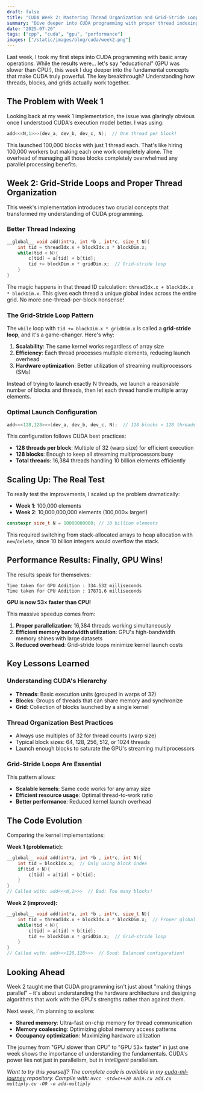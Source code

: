 ```yaml
---
draft: false
title: "CUDA Week 2: Mastering Thread Organization and Grid-Stride Loops"
summary: "Dive deeper into CUDA programming with proper thread indexing, grid-stride loops, and achieving real GPU speedup. Learn why proper thread organization finally makes GPU faster than CPU."
date: "2025-07-20"
tags: ["cpp", "cuda", "gpu", "performance"]
images: ["/static/images/blog/cuda/week2.png"]
---
```


Last week, I took my first steps into CUDA programming with basic array operations. While the results were... let's say "educational" (GPU was slower than CPU!), this week I dug deeper into the fundamental concepts that make CUDA truly powerful. The key breakthrough? Understanding how threads, blocks, and grids actually work together.

## The Problem with Week 1

Looking back at my week 1 implementation, the issue was glaringly obvious once I understood CUDA's execution model better. I was using:

```cpp
add<<<N,1>>>(dev_a, dev_b, dev_c, N);  // One thread per block!
```

This launched 100,000 blocks with just 1 thread each. That's like hiring 100,000 workers but making each one work completely alone. The overhead of managing all those blocks completely overwhelmed any parallel processing benefits.

## Week 2: Grid-Stride Loops and Proper Thread Organization

This week's implementation introduces two crucial concepts that transformed my understanding of CUDA programming.

### Better Thread Indexing

```cpp
__global__ void add(int*a, int *b , int*c, size_t N){
    int tid = threadIdx.x + blockIdx.x * blockDim.x;
    while(tid < N){
        c[tid] = a[tid] + b[tid];
        tid += blockDim.x * gridDim.x;  // Grid-stride loop
    }
}
```

The magic happens in that thread ID calculation: `threadIdx.x + blockIdx.x * blockDim.x`. This gives each thread a unique global index across the entire grid. No more one-thread-per-block nonsense!

### The Grid-Stride Loop Pattern

The `while` loop with `tid += blockDim.x * gridDim.x` is called a **grid-stride loop**, and it's a game-changer. Here's why:

1. **Scalability**: The same kernel works regardless of array size
2. **Efficiency**: Each thread processes multiple elements, reducing launch overhead
3. **Hardware optimization**: Better utilization of streaming multiprocessors (SMs)

Instead of trying to launch exactly N threads, we launch a reasonable number of blocks and threads, then let each thread handle multiple array elements.

### Optimal Launch Configuration

```cpp
add<<<128,128>>>(dev_a, dev_b, dev_c, N);  // 128 blocks × 128 threads = 16,384 total threads
```

This configuration follows CUDA best practices:

- **128 threads per block**: Multiple of 32 (warp size) for efficient execution
- **128 blocks**: Enough to keep all streaming multiprocessors busy
- **Total threads**: 16,384 threads handling 10 billion elements efficiently

## Scaling Up: The Real Test

To really test the improvements, I scaled up the problem dramatically:

- **Week 1**: 100,000 elements
- **Week 2**: 10,000,000,000 elements (100,000× larger!)

```cpp
constexpr size_t N = 10000000000; // 10 billion elements
```

This required switching from stack-allocated arrays to heap allocation with `new`/`delete`, since 10 billion integers would overflow the stack.

## Performance Results: Finally, GPU Wins!

The results speak for themselves:

```
Time taken for GPU Addition : 334.532 milliseconds
Time taken for CPU Addition : 17871.6 milliseconds
```

**GPU is now 53× faster than CPU!**

This massive speedup comes from:

1. **Proper parallelization**: 16,384 threads working simultaneously
2. **Efficient memory bandwidth utilization**: GPU's high-bandwidth memory shines with large datasets
3. **Reduced overhead**: Grid-stride loops minimize kernel launch costs

## Key Lessons Learned

### Understanding CUDA's Hierarchy

- **Threads**: Basic execution units (grouped in warps of 32)
- **Blocks**: Groups of threads that can share memory and synchronize
- **Grid**: Collection of blocks launched by a single kernel

### Thread Organization Best Practices

- Always use multiples of 32 for thread counts (warp size)
- Typical block sizes: 64, 128, 256, 512, or 1024 threads
- Launch enough blocks to saturate the GPU's streaming multiprocessors

### Grid-Stride Loops Are Essential

This pattern allows:

- **Scalable kernels**: Same code works for any array size
- **Efficient resource usage**: Optimal thread-to-work ratio
- **Better performance**: Reduced kernel launch overhead

## The Code Evolution

Comparing the kernel implementations:

**Week 1 (problematic):**

```cpp
__global__ void add(int*a, int *b , int*c, int N){
    int tid = blockIdx.x;  // Only using block index
    if(tid < N){
        c[tid] = a[tid] + b[tid];
    }
}
// Called with: add<<<N,1>>>  // Bad: Too many blocks!
```

**Week 2 (improved):**

```cpp
__global__ void add(int*a, int *b , int*c, size_t N){
    int tid = threadIdx.x + blockIdx.x * blockDim.x;  // Proper global index
    while(tid < N){
        c[tid] = a[tid] + b[tid];
        tid += blockDim.x * gridDim.x;  // Grid-stride loop
    }
}
// Called with: add<<<128,128>>>  // Good: Balanced configuration!
```

## Looking Ahead

Week 2 taught me that CUDA programming isn't just about "making things parallel" – it's about understanding the hardware architecture and designing algorithms that work _with_ the GPU's strengths rather than against them.

Next week, I'm planning to explore:

- **Shared memory**: Ultra-fast on-chip memory for thread communication
- **Memory coalescing**: Optimizing global memory access patterns
- **Occupancy optimization**: Maximizing hardware utilization

The journey from "GPU slower than CPU" to "GPU 53× faster" in just one week shows the importance of understanding the fundamentals. CUDA's power lies not just in parallelism, but in _intelligent_ parallelism.

_Want to try this yourself? The complete code is available in my [cuda-ml-journey](https://github.com/ggsharma/cuda-ml-journey) repository. Compile with: `nvcc -std=c++20 main.cu add.cu multiply.cu -O0 -o add-multiply`_
